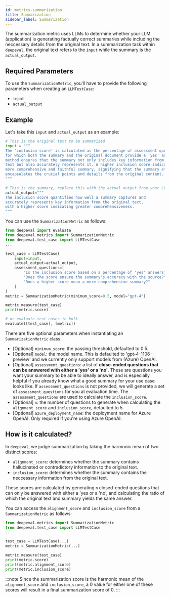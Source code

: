 ```yaml
---
id: metrics-summarization
title: Summarization
sidebar_label: Summarization
---
```


The summarization metric uses LLMs to determine whether your LLM (application) is generating factually correct summaries while including the neccessary details from the original text. In a summarization task within `deepeval`, the original text refers to the `input` while the summary is the `actual_output`.

## Required Parameters

To use the `SummarizationMetric`, you'll have to provide the following parameters when creating an `LLMTestCase`:

- `input`
- `actual_output`

## Example

Let's take this `input` and `actual_output` as an example:

```python
# This is the original text to be summarized
input = """
The 'inclusion score' is calculated as the percentage of assessment questions
for which both the summary and the original document provide a 'yes' answer. This
method ensures that the summary not only includes key information from the original
text but also accurately represents it. A higher inclusion score indicates a
more comprehensive and faithful summary, signifying that the summary effectively
encapsulates the crucial points and details from the original content.
"""

# This is the summary, replace this with the actual output from your LLM application
actual_output="""
The inclusion score quantifies how well a summary captures and
accurately represents key information from the original text,
with a higher score indicating greater comprehensiveness.
"""
```

You can use the `SummarizationMetric` as follows:

```python
from deepeval import evaluate
from deepeval.metrics import SummarizationMetric
from deepeval.test_case import LLMTestCase
...

test_case = LLMTestCase(
    input=input,
    actual_output=actual_output,
    assessment_questions=[
        "Is the inclusion score based on a percentage of 'yes' answers?",
        "Does the score ensure the summary's accuracy with the source?",
        "Does a higher score mean a more comprehensive summary?"
    ]
)
metric = SummarizationMetric(minimum_score=0.5, model="gpt-4")

metric.measure(test_case)
print(metric.score)

# or evaluate test cases in bulk
evaluate([test_case], [metric])
```

There are five optional parameters when instantiating an `SummarizationMetric` class:

- [Optional] `minimum_score`: the passing threshold, defaulted to 0.5.
- [Optional] `model`: the model name. This is defaulted to 'gpt-4-1106-preview' and we currently only support models from (Azure) OpenAI.
- [Optional] `assessment_questions`: a list of **close-ended questions that can be answered with either a 'yes' or a 'no'**. These are questions you want your summary to be able to ideally answer, and is especially helpful if you already know what a good summary for your use case looks like. If `assessment_questions` is not provided, we will generate a set of `assessment_questions` for you at evaluation time. The `assessment_questions` are used to calculate the `inclusion_score`.
- [Optional] `n`: the number of questions to generate when calculating the `alignment_score` and `inclusion_score`, defaulted to 5.
- [Optional] `azure_deployment_name`: the deployment name for Azure OpenAI. Only required if you're using Azure OpenAI.

## How is it calculated?

In `deepeval`, we judge summarization by taking the harmonic mean of two distinct scores:

- `alignment_score`: determines whether the summary contains hallucinated or contradictory information to the original text.
- `inclusion_score`: determines whether the summary contains the neccessary information from the original text.

These scores are calculated by generating `n` closed-ended questions that can only be answered with either a 'yes or a 'no', and calculating the ratio of which the original text and summary yields the same answer.

You can access the `alignment_score` and `inclusion_score` from a `SummarizationMetric` as follows:

```python
from deepeval.metrics import SummarizationMetric
from deepeval.test_case import LLMTestCase
...

test_case = LLMTestCase(...)
metric = SummarizationMetric(...)

metric.measure(test_case)
print(metric.score)
print(metric.alignment_score)
print(metric.inclusion_score)
```

:::note
Since the summarization score is the harmonic mean of the `alignment_score` and `inclusion_score`, a 0 value for either one of these scores will result in a final summarization score of 0.
:::
